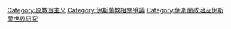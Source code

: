 {{Commonscat|Islamic fundamentalism}}
{{Catmore}}

[[Category:原教旨主义|Category:原教旨主义]]
[[Category:伊斯蘭教相關爭議|Category:伊斯蘭教相關爭議]]
[[Category:伊斯蘭政治及伊斯蘭世界研究|Category:伊斯蘭政治及伊斯蘭世界研究]]